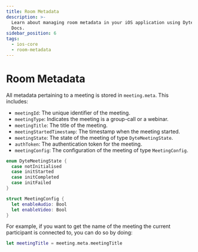 ```yaml
---
title: Room Metadata
description: >-
  Learn about managing room metadata in your iOS application using Dyte
  Docs.
sidebar_position: 6
tags:
  - ios-core
  - room-metadata
---
```


# Room Metadata

All metadata pertaining to a meeting is stored in `meeting.meta`. This includes:

- `meetingId`: The unique identifier of the meeting.
- `meetingType`: Indicates the meeting is a group-call or a webinar.
- `meetingTitle`: The title of the meeting.
- `meetingStartedTimestamp`: The timestamp when the meeting started.
- `meetingState`: The state of the meeting of type `DyteMeetingState`.
- `authToken`: The authentication token for the meeting.
- `meetingConfig`: The configuration of the meeting of type `MeetingConfig`.

```swift
enum DyteMeetingState {
  case notInitialised
  case initStarted
  case initCompleted
  case initFailed
}

struct MeetingConfig {
  let enableAudio: Bool
  let enableVideo: Bool
}
```

For example, if you want to get the name of the meeting the current participant is
connected to, you can do so by doing:

```swift
let meetingTitle = meeting.meta.meetingTitle
```

<head>
  <title>Mobile Core Room Metadata</title>
</head>
